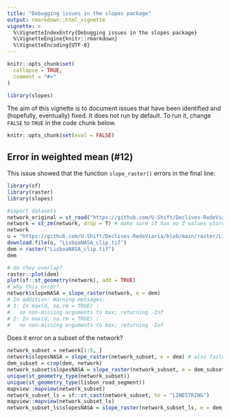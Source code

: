 ```yaml
---
title: "Debugging issues in the slopes package"
output: rmarkdown::html_vignette
vignette: >
  %\VignetteIndexEntry{Debugging issues in the slopes package}
  %\VignetteEngine{knitr::rmarkdown}
  %\VignetteEncoding{UTF-8}
---
```


```r
knitr::opts_chunk$set(
  collapse = TRUE,
  comment = "#>"
)
```

```r
library(slopes)
```

The aim of this vignette is to document issues that have been identified and (hopefully, eventually) fixed.
It does not run by default.
To run it, change `FALSE` to `TRUE` in the code chunk below.

```r
knitr::opts_chunk$set(eval = FALSE)
```


## Error in weighted mean (#12)

This issue showed that the function `slope_raster()` errors in the final line:

```r
library(sf)
library(raster)
library(slopes)

#import datasets
network_original = st_read("https://github.com/U-Shift/Declives-RedeViaria/blob/main/shapefiles/RedeViariaLisboa_dadosabertos.gpkg?raw=true")
network = st_zm(network, drop = T) # make sure it has no Z values stored
network
u = "https://github.com/U-Shift/Declives-RedeViaria/blob/main/raster/LisboaNASA_clip.tif?raw=true"
download.file(u, "LisboaNASA_clip.tif")
dem = raster("LisboaNASA_clip.tif")
dem

# do they overlap?
raster::plot(dem)
plot(sf::st_geometry(network), add = TRUE)
# why this error?
network$slopeNASA = slope_raster(network, e = dem)
# In addition: Warning messages:
# 1: In max(d, na.rm = TRUE) :
#   no non-missing arguments to max; returning -Inf
# 2: In max(d, na.rm = TRUE) :
#   no non-missing arguments to max; returning -Inf
```

Does it error on a subset of the network?

```r
network_subset = network[1:9, ]
network$slopesNASA = slope_raster(network_subset, e = dem) # also fails with the same error
dem_subset = crop(dem, network)
network_subset$slopesNASA = slope_raster(network_subset, e = dem_subset) # also fails with the same error
unique(st_geometry_type(network_subset))
unique(st_geometry_type(lisbon_road_segment))
mapview::mapview(network_subset)
network_subset_ls = sf::st_cast(network_subset, to = "LINESTRING")
mapview::mapview(network_subset_ls)
network_subset_ls$slopesNASA = slope_raster(network_subset_ls, e = dem_subset) 
```



